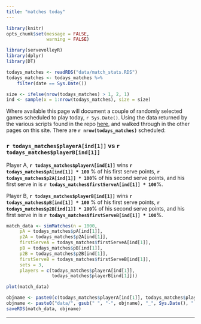 ```yaml
---
title: "matches today"
---
```



```r
library(knitr)
opts_chunk$set(message = FALSE,
               warning = FALSE)

library(servevolleyR)
library(dplyr)
library(DT)

todays_matches <- readRDS("data/match_stats.RDS")
todays_matches <- todays_matches %>%
    filter(date == Sys.Date())

size <- ifelse(nrow(todays_matches) > 1, 2, 1)
ind <- sample(x = 1:nrow(todays_matches), size = size)
```

Where available this page will document a couple of randomly selected games scheduled to play today, `r Sys.Date()`.  Using the data returned by the various scripts found in the repo [here](https://github.com/durtal/talks/tree/gh-pages/traders-conference/example/R), and walked through in the other pages on this site.  There are **`r nrow(todays_matches)`** scheduled:


### `r todays_matches$playerA[ind[1]]` vs `r todays_matches$playerB[ind[1]]`

<div class="row">
<div class="col-sm-6">

Player A, **`r todays_matches$playerA[ind[1]]`** wins **`r todays_matches$pA[ind[1]] * 100`** % of his first serve points, **`r todays_matches$p2A[ind[1]] * 100`**% of his second serve points, and his first serve in is **`r todays_matches$firstServeA[ind[1]] * 100`**%.

Player B, **`r todays_matches$playerB[ind[1]]`** wins **`r todays_matches$pB[ind[1]] * 100`** % of his first serve points, **`r todays_matches$p2B[ind[1]] * 100`**% of his second serve points, and his first serve in is **`r todays_matches$firstServeB[ind[1]] * 100`**%.

```r
match_data <- simMatches(n = 1000,
     pA = todays_matches$pA[ind[1]],
     p2A = todays_matches$p2A[ind[1]],
     firstServeA = todays_matches$firstServeA[ind[1]],
     pB = todays_matches$pB[ind[1]],
     p2B = todays_matches$p2B[ind[1]],
     firstServeB = todays_matches$firstServeB[ind[1]],
     sets = 3,
     players = c(todays_matches$playerA[ind[1]],
                 todays_matches$playerB[ind[1]]))
```

</div>
<div class="col-sm-6">

```r
plot(match_data)

objname <- paste0(c(todays_matches$playerA[ind[1]], todays_matches$playerB[ind[1]]), collapse = "_vs_")
objname <- paste0("data/", gsub(" ", "-", objname), "_", Sys.Date(), ".RDS")
saveRDS(match_data, objname)
```
</div>
</div>

<hr>